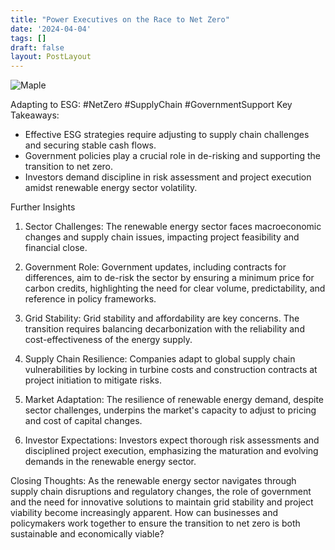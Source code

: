 ```yaml
---
title: "Power Executives on the Race to Net Zero"
date: '2024-04-04'
tags: []
draft: false
layout: PostLayout
---
```


<div className="flex justify-center">
<div className="my-1 w-full px-2 xl:my-1 xl:w-1/2 xl:px-2">
    <img src="https://img.youtube.com/vi/gr7OUoDq-Bo/0.jpg" alt="Maple" className="mx-auto h-58 w-auto" />
</div>
</div>

Adapting to ESG: #NetZero #SupplyChain #GovernmentSupport
Key Takeaways:
- Effective ESG strategies require adjusting to supply chain challenges and securing stable cash flows.
- Government policies play a crucial role in de-risking and supporting the transition to net zero.
- Investors demand discipline in risk assessment and project execution amidst renewable energy sector volatility.

Further Insights
1. Sector Challenges:
The renewable energy sector faces macroeconomic changes and supply chain issues, impacting project feasibility and financial close.

2. Government Role:
Government updates, including contracts for differences, aim to de-risk the sector by ensuring a minimum price for carbon credits, highlighting the need for clear volume, predictability, and reference in policy frameworks.

3. Grid Stability:
Grid stability and affordability are key concerns. The transition requires balancing decarbonization with the reliability and cost-effectiveness of the energy supply.

4. Supply Chain Resilience:
Companies adapt to global supply chain vulnerabilities by locking in turbine costs and construction contracts at project initiation to mitigate risks.

5. Market Adaptation:
The resilience of renewable energy demand, despite sector challenges, underpins the market's capacity to adjust to pricing and cost of capital changes.

6. Investor Expectations:
Investors expect thorough risk assessments and disciplined project execution, emphasizing the maturation and evolving demands in the renewable energy sector.

Closing Thoughts:
As the renewable energy sector navigates through supply chain disruptions and regulatory changes, the role of government and the need for innovative solutions to maintain grid stability and project viability become increasingly apparent. How can businesses and policymakers work together to ensure the transition to net zero is both sustainable and economically viable?
